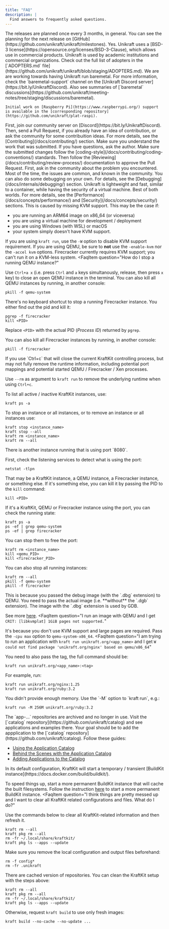 ```yaml
---
title: "FAQ"
description: |
  Find answers to frequently asked questions.
---
```


<FaqList>
  <FaqItem
    question="When is the next Unikraft release going to take place?"
  >
    The releases are planned once every 3 months, in general.  You can see the
    planning for the next release on
    [GitHub](https://github.com/unikraft/unikraft/milestones).
  </FaqItem>
  <FaqItem
    question="Can I use Unikraft code in commercial products?"
  >
    Yes. Unikraft uses a [BSD-3 license](https://opensource.org/licenses/BSD-3-Clause), which allows use in commercial products.
  </FaqItem>
  <FaqItem
    question="Who uses Unikraft?"
  >
    Unikraft is used by academic institutions and commercial organizations.
    Check out the full list of adopters in the [`ADOPTERS.md` file](https://github.com/unikraft/unikraft/blob/staging/ADOPTERS.md).
  </FaqItem>
  <FaqItem
    question="Can Unikraft run baremetal?"
  >
    We are are working towards having Unikraft run baremetal.
    For more information, check the `baremetal-support` channel on the [Unikraft Discord server](https://bit.ly/UnikraftDiscord).
    Also see summaries of [`baremetal` discussions](https://github.com/unikraft/meeting-notes/tree/staging/discussions/baremetal).

    Initial work on [Raspberry Pi](https://www.raspberrypi.org/) support is available in the [corresponding repository](https://github.com/unikraft/plat-raspi).
  </FaqItem>
  <FaqItem
    question="I want to join the Unikraft community as a contributor. What do I do?"
  >
  First, join our community server on [Discord](https://bit.ly/UnikraftDiscord).
  Then, send a Pull Request, if you already have an idea of contribution, or ask the community for some contribuition ideas.
  For more details, see the [Contributing](/docs/contributing/) section.
  </FaqItem>
  <FaqItem
    question="I was assigned a reviewer to a pull request. What do I do?"
  >
  Make sure you understand the work that was submitted.
  If you have questions, ask the author.
  Make sure the submitted changes follow the [coding-style](/docs/contributing/coding-conventions/) standards.
  Then follow the [Reviewing](/docs/contributing/review-process/) documentation to approve the Pull Request.
  </FaqItem>
  <FaqItem
    question="Some steps fail when trying to build - run a Unikraft application."
  >
  First, ask in the community about the problem you encountered.
  Most of the time, the issues are common, and known in the community.
  You can also do some debugging on your own.
  For details, see the [Debugging](/docs/internals/debugging/) section.
  </FaqItem>
  <FaqItem
    question="Why Unikraft and not a container?"
  >
  Unikraft is lightweight and fast, similar to a container, while having the security of a virtual machine.
  Best of both worlds.
  For more details, see the [Performance](/docs/concepts/performance/) and [Security](/docs/concepts/security/) sections.
  </FaqItem>
  <FaqItem
    question="I get the error `Could not access KVM kernel module: No such file or directory`"
  >
  This is caused by missing KVM support.
  This may be the case if:

  * you are running an ARM64 image on x86_64 (or viceversa)
  * you are using a virtual machine for development / deployment
  * you are using Windows (with WSL) or macOS
  * your system simply doesn't have KVM support.

  If you are using `kraft run`, use the `-W` option to disable KVM support requirement.
  If you are using QEMU, be sure to **not** use the `-enable-kvm` nor the `-accel kvm` options.
  Firecracker currently requires KVM support;
  you can't run it on a KVM-less system.
  </FaqItem>
  <FaqItem
    question="How do I stop a running QEMU instance?"
  >
  Use `Ctrl+a x` (i.e. press `Ctrl` and `a` keys simultanously, release, then press `x` key) to close an open QEMU instance in the terminal.
  You can also kill all QEMU instances by running, in another console:

  ```console
  pkill -f qemu-system
  ```

  </FaqItem>
  <FaqItem
    question="How do I stop a running Firecracker instance?"
  >
  There's no keyboard shortcut to stop a running Firecracker instance.
  You either find out the pid and kill it:

  ```console
  pgrep -f firecracker
  kill <PID>
  ```

  Replace `<PID>` with the actual PID (_Process ID_) returned by `pgrep`.

  You can also kill all Firecracker instances by running, in another console:

  ```console
  pkill -f firecracker
  ```

  </FaqItem>
  <FaqItem
    question="How do I stop a running KraftKit instance (started with `kraft run`)?"
  >
  If you use `Ctrl+c` that will close the current KraftKit controlling process, but may not fully remove the runtime information, including potential port mappings and potential started QEMU / Firecracker / Xen processes.

  Use `--rm` as argument to `kraft run` to remove the underlying runtime when using `Ctrl+c`.

  To list all active / inactive KraftKit instances, use:

  ```console
  kraft ps -a
  ```

  To stop an instance or all instances, or to remove an instance or all instances use:

  ```console
  kraft stop <instance_name>
  kraft stop --all
  kraft rm <instance_name>
  kraft rm --all
  ```

  </FaqItem>
  <FaqItem
    question="I get the error `port 0.0.0.0:8080 is already in use by ...`
    What do I do?"
  >
  There is another instance running that is using port `8080`.

  First, check the listening services to detect what is using the port:

  ```console
  netstat -tlpn
  ```

  That may be a KraftKit instance, a QEMU instance, a Firecracker instance, or something else.
  If it's something else, you can kill it by passing the PID to the `kill` command:

  ```console
  kill <PID>
  ```

  If it's a KraftKit, QEMU or Firecracker instance using the port, you can check the running state:

  ```console
  kraft ps -a
  ps -ef | grep qemu-system
  ps -ef | grep firecracker
  ```

  You can stop them to free the port:

  ```console
  kraft rm <instance_name>
  kill <qemu_PID>
  kill <firecracker_PID>
  ```

  You can also stop all running instances:

  ```console
  kraft rm --all
  pkill -f qemu-system
  pkill -f firecracker
  ```

  </FaqItem>
  <FaqItem
    question="I want to debug a Unikraft image with QEMU.
    But when I use QEMU (`qemu-system-x86_64 -kernel ...qemu-x86_64.dbg`) it says `qemu-system-x86_64: Error loading uncompressed kernel without PVH ELF`."
  >
  This is because you passed the debug image (with the `.dbg` extension) to QEMU.
  You need to pass the actual image (i.e. **without** the `.dgb` extension).
  The image with the `.dbg` extension is used by GDB.

  See more [here](https://unikraft.org/guides/debugging#using-gdb).
  </FaqItem>
  <FaqItem
    question="I run an image with QEMU and I get `CRIT: [libkvmplat] 1GiB pages not supported.`"
  >
  It's because you don't use KVM support and large pages are required.
  Pass the `-cpu max` option to `qemu-system-x86_64`.
  </FaqItem>
  <FaqItem
    question="I am trying to run an application with `kraft run unikraft.org/<app_name>` and I get `W  could not find package 'unikraft.org/nginx' based on qemu/x86_64`"
  >
  You need to also pass the tag, the full command should be:

  ```console
  kraft run unikraft.org/<app_name>:<tag>
  ```

  For example, run:

  ```console
  kraft run unikraft.org/nginx:1.25
  kraft run unikraft.org/ruby:3.2
  ```

  </FaqItem>
  <FaqItem
    question="When I run an app I get `CRIT: [libvfscore] Failed to extract cpio archive to /: -3`."
  >
  You didn't provide enough memory.
  Use the `-M` option to `kraft run`, e.g.:

  ```console
  kraft run -M 256M unikraft.org/ruby:3.2
  ```

  </FaqItem>
  <FaqItem
    question="I'm trying to run applications using instructions at `http://github.com/unikraft/app-...` and I have problems."
  >
  The `app-...` repositories are archived and no longer in use.
  Visit the [`catalog` repository](https://github.com/unikraft/catalog) and see applications and examples there.
  </FaqItem>
  <FaqItem
    question="I'm trying to port / run a new application on Unikraft.
    What should I do?"
  >
  Your goal should be to add the appplication to the [`catalog` repository](https://github.com/unikraft/catalog).
  Follow these guides:

  * [Using the Application Catalog](https://unikraft.org/guides/using-the-app-catalog)
  * [Behind the Scenes with the Application Catalog](https://unikraft.org/guides/catalog-behind-the-scenes)
  * [Adding Applications to the Catalog](https://unikraft.org/docs/contributing/adding-to-the-app-catalog)
  </FaqItem>
  <FaqItem
    question="Whenever I run `kraft build` or `kraft run` it takes a lot of time to build the required filesystem from the `Dockerfile`.
    How can I speed that up?"
  >
  In its default configuration, KraftKit will start a temporary / transient [BuildKit instance](https://docs.docker.com/build/buildkit/).

  To speed things up, start a more permanent BuildKit instance that will cache the built filesystems.
  Follow the instruction [here](https://unikraft.org/guides/building-dockerfile-images-with-buildkit) to start a more permanent BuildKit instance.
  </FaqItem>
  <FaqItem
    question="I think things are pretty messed up and I want to clear all KraftKit related configurations and files.
    What do I do?"
  >
  Use the commands below to clear all KraftKit-related information and then refresh it.

  ```console
  kraft rm --all
  kraft pkg rm --all
  rm -fr ~/.local/share/kraftkit/
  kraft pkg ls --apps --update
  ```

  </FaqItem>
  <FaqItem
    question="When I use `kraft build` I don't seem to get the latest version of the repositories."
  >

  Make sure you remove the local configuration and output files beforehand:

  ```console
  rm -f config*
  rm -fr .unikraft
  ```

  There are cached version of repositories.
  You can clean the KraftKit setup with the steps above:

  ```console
  kraft rm --all
  kraft pkg rm --all
  rm -fr ~/.local/share/kraftkit/
  kraft pkg ls --apps --update
  ```

  Otherwise, request `kraft build` to use only fresh images:

  ```console
  kraft build --no-cache --no-update ...
  ```

  </FaqItem>
</FaqList>
